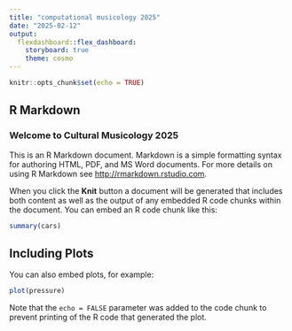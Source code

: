```yaml
---
title: "computational musicology 2025"
date: "2025-02-12"
output: 
  flexdashboard::flex_dashboard:
    storyboard: true
    theme: cosmo
---
```


```r
knitr::opts_chunk$set(echo = TRUE)
```

## R Markdown
### Welcome to Cultural Musicology 2025
This is an R Markdown document. Markdown is a simple formatting syntax for authoring HTML, PDF, and MS Word documents. For more details on using R Markdown see <http://rmarkdown.rstudio.com>.

When you click the **Knit** button a document will be generated that includes both content as well as the output of any embedded R code chunks within the document. You can embed an R code chunk like this:

```r
summary(cars)
```

## Including Plots

You can also embed plots, for example:

```r
plot(pressure)
```

Note that the `echo = FALSE` parameter was added to the code chunk to prevent printing of the R code that generated the plot.
